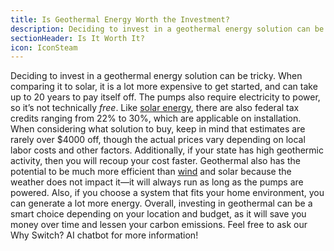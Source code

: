 ```yaml
---
title: Is Geothermal Energy Worth the Investment?
description: Deciding to invest in a geothermal energy solution can be tricky
sectionHeader: Is It Worth It?
icon: IconSteam
---
```


Deciding to invest in a geothermal energy solution can be tricky.
When comparing it to solar, it is a lot more expensive to get started,
and can take up to 20 years to pay itself off.
The pumps also require electricity to power, so it’s not technically _free_.
Like [solar energy](/solutions/solar/), there are also federal tax credits ranging from 22% to 30%,
which are applicable on installation.
When considering what solution to buy, keep in mind that estimates are rarely over $4000 off,
though the actual prices vary depending on local labor costs and other factors.
Additionally, if your state has high geothermic activity, then you will recoup your cost faster.
Geothermal also has the potential to be much more efficient than [wind](/solutions/other/wind/) and solar
because the weather does not impact it—it will always run as long as the pumps are powered.
Also, if you choose a system that fits your home environment, you can generate a lot more energy.
Overall, investing in geothermal can be a smart choice depending on your location and budget,
as it will save you money over time and lessen your carbon emissions.
Feel free to ask our Why Switch? AI chatbot for more information!
